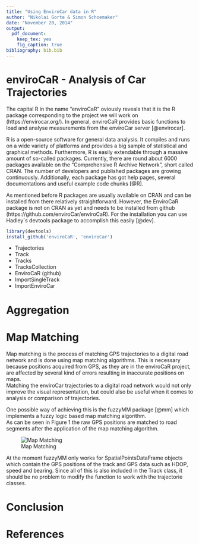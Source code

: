 ```yaml
---
title: "Using EnviroCar data in R"
author: "Nikolai Gorte & Simon Schoemaker"
date: "November 20, 2014"
output:
  pdf_document:
    keep_tex: yes
    fig_caption: true
bibliography: bib.bib
---
```

# enviroCaR - Analysis of Car Trajectories

The capital R in the name "enviroCaR" oviously reveals that it is the R package corresponding to the project we will work on (https://envirocar.org/). In general, enviroCaR provides basic functions to load and analyse measurements from the enviroCar server [@envirocar]. 
 
R is a open-source software for general data analysis. It compiles and runs on a wide variety of platforms and provides a big sample of statistical and graphical methods. Furthermore, R is easily extendable through a massive amount of so-called packages. Currently, there are round about 6000 packages available on the "Comprehensive R Archive Network", short called CRAN. The number of developers and published packages are growing continuously. Additionally, each package has got help pages, several documentations and useful example code chunks [@R].

As mentioned before R packages are usually available on CRAN and can be installed from there relatively straightforward. However, the EnviroCaR package is not on CRAN as yet and needs to be installed from github (https://github.com/enviroCar/enviroCaR). For the installation you can use Hadley`s devtools package to accomplish this easily [@dev].

```r
library(devtools)
install_github('enviroCaR', 'enviroCar')
``` 


- Trajectories
 - Track
 - Tracks
 - TracksCollection
- EnviroCaR (github)
 - ImportSingleTrack
 - ImportEnviroCar

# Aggregation

\newpage 

# Map Matching
Map matching is the process of matching GPS trajectories to a digital road
network and is done using map matching algorithms.
This is necessary because positions acquired from GPS, as they are in the
enviroCaR project, are affected by several kind of errors resulting in inaccurate
positions on maps.  
Matching the enviroCar trajectories to a digital road network would not only improve
the visual representation, but could also be useful when it comes to analysis or
comparison of trajectories.


One possible way of achieving this is the fuzzyMM package [@mm] which implements
a fuzzy logic based map matching algorithm.  
As can be seen in Figure 1 the raw GPS positions are matched to road segments after the
application of the map matching algorithm.

![Map Matching](figures/urban.png)

At the moment fuzzyMM only works for SpatialPointsDataFrame objects which contain the 
GPS positions of the track and GPS data such as HDOP, speed and bearing.
Since all of this is also included in the Track class, it should be no problem to modify
the function to work with the trajectorie classes.



# Conclusion


# References

